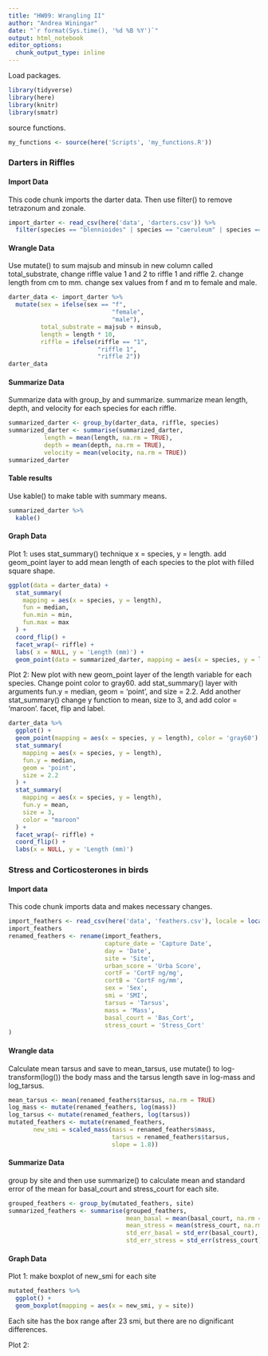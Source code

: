 ```yaml
---
title: "HW09: Wrangling II"
author: "Andrea Winingar"
date: "`r format(Sys.time(), '%d %B %Y')`"
output: html_notebook
editor_options: 
  chunk_output_type: inline
---
```


Load packages.

```r
library(tidyverse)
library(here)
library(knitr)
library(smatr)
```

source functions.

```r
my_functions <- source(here('Scripts', 'my_functions.R'))
```

### Darters in Riffles

#### Import Data

This code chunk imports the darter data. Then use filter() to remove tetrazonum and zonale. 

```r
import_darter <- read_csv(here('data', 'darters.csv')) %>% 
  filter(species == "blennioides" | species == "caeruleum" | species == "spectabile")
```

#### Wrangle Data

Use mutate() to sum majsub and minsub in new column called total_substrate, change riffle value 1 and 2 to riffle 1 and riffle 2. change length from cm to mm. change sex values from f and m to female and male. 

```r
darter_data <- import_darter %>% 
  mutate(sex = ifelse(sex == "f", 
                             "female", 
                             "male"),
         total_substrate = majsub + minsub,
         length = length * 10,
         riffle = ifelse(riffle == "1",
                         "riffle 1",
                         "riffle 2"))
darter_data
```

#### Summarize Data

Summarize data with group_by and summarize. summarize mean length, depth, and velocity for each species for each riffle. 

```r
summarized_darter <- group_by(darter_data, riffle, species)
summarized_darter <- summarise(summarized_darter, 
          length = mean(length, na.rm = TRUE), 
          depth = mean(depth, na.rm = TRUE),
          velocity = mean(velocity, na.rm = TRUE))
summarized_darter
```

#### Table results

Use kable() to make table with summary means.

```r
summarized_darter %>% 
  kable()
```

#### Graph Data

Plot 1: uses stat_summary() technique x = species, y = length. add geom_point layer to add mean length of each species to the plot with filled square shape.

```r
ggplot(data = darter_data) +
  stat_summary(
    mapping = aes(x = species, y = length),
    fun = median,
    fun.min = min,
    fun.max = max
  ) +
  coord_flip() +
  facet_wrap(~ riffle) +
  labs( x = NULL, y = 'Length (mm)') +
  geom_point(data = summarized_darter, mapping = aes(x = species, y = length), shape = 15)
```

Plot 2: New plot with new geom_point layer of the length variable for each species. Change point color to gray60. add stat_summary() layer with arguments fun.y = median, geom = 'point', and size = 2.2. Add another stat_summary() change y function to mean, size to 3, and add color = 'maroon'. facet, flip and label. 

```r
darter_data %>% 
  ggplot() +
  geom_point(mapping = aes(x = species, y = length), color = 'gray60') +
  stat_summary(
    mapping = aes(x = species, y = length),
    fun.y = median,
    geom = 'point',
    size = 2.2
  ) +
  stat_summary(
    mapping = aes(x = species, y = length),
    fun.y = mean,
    size = 3,
    color = "maroon"
  ) +
  facet_wrap(~ riffle) +
  coord_flip() +
  labs(x = NULL, y = 'Length (mm)')
```


### Stress and Corticosterones in birds

#### Import data

This code chunk imports data and makes necessary changes. 

```r
import_feathers <- read_csv(here('data', 'feathers.csv'), locale = locale(decimal_mark = ','))
import_feathers
renamed_feathers <- rename(import_feathers,
                           capture_date = 'Capture Date',
                           day = 'Date',
                           site = 'Site',
                           urban_score = 'Urba Score',
                           cortF = 'CortF ng/mg',
                           cortB = 'CortF ng/mm',
                           sex = 'Sex',
                           smi = 'SMI',
                           tarsus = 'Tarsus',
                           mass = 'Mass',
                           basal_court = 'Bas_Cort',
                           stress_court = 'Stress_Cort'
)
```

#### Wrangle data

Calculate mean tarsus and save to mean_tarsus, use mutate() to log-transform(log()) the body mass and the tarsus length save in log-mass and log_tarsus. 

```r
mean_tarsus <- mean(renamed_feathers$tarsus, na.rm = TRUE)
log_mass <- mutate(renamed_feathers, log(mass))
log_tarsus <- mutate(renamed_feathers, log(tarsus))
mutated_feathers <- mutate(renamed_feathers,
       new_smi = scaled_mass(mass = renamed_feathers$mass,
                             tarsus = renamed_feathers$tarsus,
                             slope = 1.8))
```

#### Summarize Data

group by site and then use summarize() to calculate mean and standard error of the mean for basal_court and stress_court for each site. 

```r
grouped_feathers <- group_by(mutated_feathers, site)
summarized_feathers <- summarise(grouped_feathers,
                                 mean_basal = mean(basal_court, na.rm = TRUE),
                                 mean_stress = mean(stress_court, na.rm = TRUE),
                                 std_err_basal = std_err(basal_court),
                                 std_err_stress = std_err(stress_court))
```

#### Graph Data

Plot 1: make boxplot of new_smi for each site

```r
mutated_feathers %>% 
  ggplot() +
  geom_boxplot(mapping = aes(x = new_smi, y = site))
```

Each site has the box range after 23 smi, but there are no dignificant differences.

Plot 2: 




